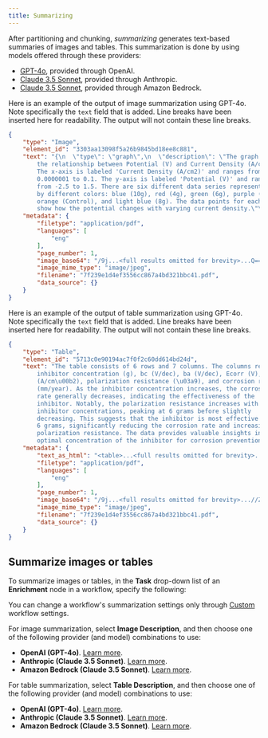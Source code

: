 ```yaml
---
title: Summarizing
---
```


After partitioning and chunking, _summarizing_ generates text-based summaries of images and tables. 
This summarization is done by using models offered through these providers:

- [GPT-4o](https://openai.com/index/hello-gpt-4o/), provided through OpenAI.
- [Claude 3.5 Sonnet](https://www.anthropic.com/news/claude-3-5-sonnet), provided through Anthropic. 
- [Claude 3.5 Sonnet](https://aws.amazon.com/bedrock/claude/), provided through Amazon Bedrock.

Here is an example of the output of image summarization using GPT-4o. Note specifically the `text` field that is added. 
Line breaks have been inserted here for readability. The output will not contain these line breaks. 

```json
{
    "type": "Image",
    "element_id": "3303aa13098f5a26b9845bd18ee8c881",
    "text": "{\n  \"type\": \"graph\",\n  \"description\": \"The graph shows 
        the relationship between Potential (V) and Current Density (A/cm2). 
        The x-axis is labeled 'Current Density (A/cm2)' and ranges from 
        0.0000001 to 0.1. The y-axis is labeled 'Potential (V)' and ranges 
        from -2.5 to 1.5. There are six different data series represented 
        by different colors: blue (10g), red (4g), green (6g), purple (2g), 
        orange (Control), and light blue (8g). The data points for each series 
        show how the potential changes with varying current density.\"\n}",
    "metadata": {
        "filetype": "application/pdf",
        "languages": [
            "eng"
        ],
        "page_number": 1,
        "image_base64": "/9j...<full results omitted for brevity>...Q==",
        "image_mime_type": "image/jpeg",
        "filename": "7f239e1d4ef3556cc867a4bd321bbc41.pdf",
        "data_source": {}
    }
}
```

Here is an example of the output of table summarization using GPT-4o. Note specifically the `text` field that is added.
Line breaks have been inserted here for readability. The output will not contain these line breaks.

```json
{
    "type": "Table",
    "element_id": "5713c0e90194ac7f0f2c60dd614bd24d",
    "text": "The table consists of 6 rows and 7 columns. The columns represent 
        inhibitor concentration (g), bc (V/dec), ba (V/dec), Ecorr (V), icorr 
        (A/cm\u00b2), polarization resistance (\u03a9), and corrosion rate 
        (mm/year). As the inhibitor concentration increases, the corrosion 
        rate generally decreases, indicating the effectiveness of the 
        inhibitor. Notably, the polarization resistance increases with higher 
        inhibitor concentrations, peaking at 6 grams before slightly 
        decreasing. This suggests that the inhibitor is most effective at 
        6 grams, significantly reducing the corrosion rate and increasing 
        polarization resistance. The data provides valuable insights into the 
        optimal concentration of the inhibitor for corrosion prevention.",
    "metadata": {
        "text_as_html": "<table>...<full results omitted for brevity>...</table>",
        "filetype": "application/pdf",
        "languages": [
            "eng"
        ],
        "page_number": 1,
        "image_base64": "/9j...<full results omitted for brevity>...//Z",
        "image_mime_type": "image/jpeg",
        "filename": "7f239e1d4ef3556cc867a4bd321bbc41.pdf",
        "data_source": {}
    }
}
```

## Summarize images or tables


To summarize images or tables, in the **Task** drop-down list of an **Enrichment** node in a workflow, specify the following:

<Note>You can change a workflow's summarization settings only through [Custom](/ui/workflows#create-a-custom-workflow) workflow settings.</Note>

<EnrichmentImagesTablesHiResOnly />

For image summarization, select **Image Description**, and then choose one of the following provider (and model) combinations to use:

- **OpenAI (GPT-4o)**. [Learn more](https://openai.com/index/hello-gpt-4o/).
- **Anthropic (Claude 3.5 Sonnet)**. [Learn more](https://www.anthropic.com/news/claude-3-5-sonnet).
- **Amazon Bedrock (Claude 3.5 Sonnet)**. [Learn more](https://aws.amazon.com/bedrock/claude/).

For table summarization, select **Table Description**, and then choose one of the following provider (and model) combinations to use:

- **OpenAI (GPT-4o)**. [Learn more](https://openai.com/index/hello-gpt-4o/).
- **Anthropic (Claude 3.5 Sonnet)**. [Learn more](https://www.anthropic.com/news/claude-3-5-sonnet).
- **Amazon Bedrock (Claude 3.5 Sonnet)**. [Learn more](https://aws.amazon.com/bedrock/claude/).
